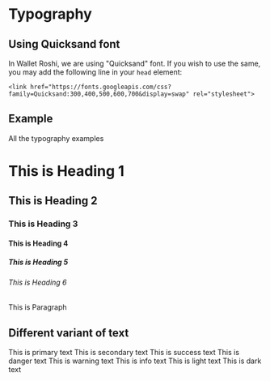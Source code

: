 

<Meta title="Wallet Roshi Design System | Typography" component={H1} />

# Typography

## Using Quicksand font
In Wallet Roshi, we are using "Quicksand" font. If you wish to use the same, you may add the following line in your `head` element:
```
<link href="https://fonts.googleapis.com/css?family=Quicksand:300,400,500,600,700&display=swap" rel="stylesheet">
```

## Example

All the typography examples

<Story name="Example">
  <div>
    <H1>This is Heading 1</H1>
    <H2>This is Heading 2</H2>
    <H3>This is Heading 3</H3>
    <H4>This is Heading 4</H4>
    <H5>This is Heading 5</H5>
    <H6>This is Heading 6</H6>
    <Text>This is Paragraph</Text>
  </div>
</Story>

<Props of={Text} />

## Different variant of text

<Story name="Variant">
  <div>
    <Text color="primary">This is primary text</Text>
    <Text color="secondary">This is secondary text</Text>
    <Text color="success">This is success text</Text>
    <Text color="danger">This is danger text</Text>
    <Text color="warning">This is warning text</Text>
    <Text color="info">This is info text</Text>
    <Text color="light">This is light text</Text>
    <Text color="dark">This is dark text</Text>
  </div>
</Story>
